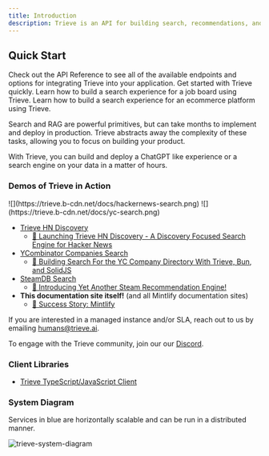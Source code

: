 ```yaml
---
title: Introduction
description: Trieve is an API for building search, recommendations, and RAG experiences.
---
```


## Quick Start

<CardGroup cols={2}>
  <Card title="API Reference" icon="webhook" href="/api-reference">
    Check out the API Reference to see all of the available endpoints and options for integrating Trieve into your application.
  </Card>
  <Card title="Getting Started" icon="play" href="/getting-started/quickstart">
    Get started with Trieve quickly.
  </Card>
  <Card title="Build Search for a Job Board" icon="user-doctor" href="/examples/job-board">
    Learn how to build a search experience for a job board using Trieve.
  </Card>
  <Card title="Build Search for Ecommerce" icon="cart-shopping" href="/examples/ecommerce">
    Learn how to build a search experience for an ecommerce platform using Trieve.
  </Card>
</CardGroup>

Search and RAG are powerful primitives, but can take months to implement and deploy in production. Trieve abstracts away the complexity of these tasks, allowing you to focus on building your product.

With Trieve, you can build and deploy a ChatGPT like experience or a search engine on your data in a matter of hours.

### Demos of Trieve in Action

<CardGroup>
<Card title="Hackernews">
![](https://trieve.b-cdn.net/docs/hackernews-search.png)
</Card>

<Card title="YCombinator Companies">
 ![](https://trieve.b-cdn.net/docs/yc-search.png)
</Card>

</CardGroup>

- [Trieve HN Discovery](https://hn.trieve.ai)
    - [📝 Launching Trieve HN Discovery - A Discovery Focused Search Engine for Hacker News](https://trieve.ai/launching-trieve-hn-discovery/)
- [YCombinator Companies Search](https://yc.trieve.ai)
    - [📝 Building Search For the YC Company Directory With Trieve, Bun, and SolidJS
](https://trieve.ai/building-search-for-yc-company-directory/)
- [SteamDB Search](https://steamdb.trieve.ai)
    - [📝 Introducing Yet Another Steam Recommendation Engine!](https://trieve.ai/steam-recommendations)
- **This documentation site itself!** (and all Mintlify documentation sites)
    - [📝 Success Story: Mintlify](https://trieve.ai/success-story-mintlify/)

If you are interested in a managed instance and/or SLA, reach out to us by emailing humans@trieve.ai.

To engage with the Trieve community, join our our [Discord](https://discord.com/invite/E9sPRZqpDT).

### Client Libraries

- [Trieve TypeScript/JavaScript Client](https://ts-sdk.trieve.ai)

### System Diagram

Services in blue are horizontally scalable and can be run in a distributed manner.

![trieve-system-diagram](https://cdn.trieve.ai/docs/Trieve-System-Diagram.webp)
